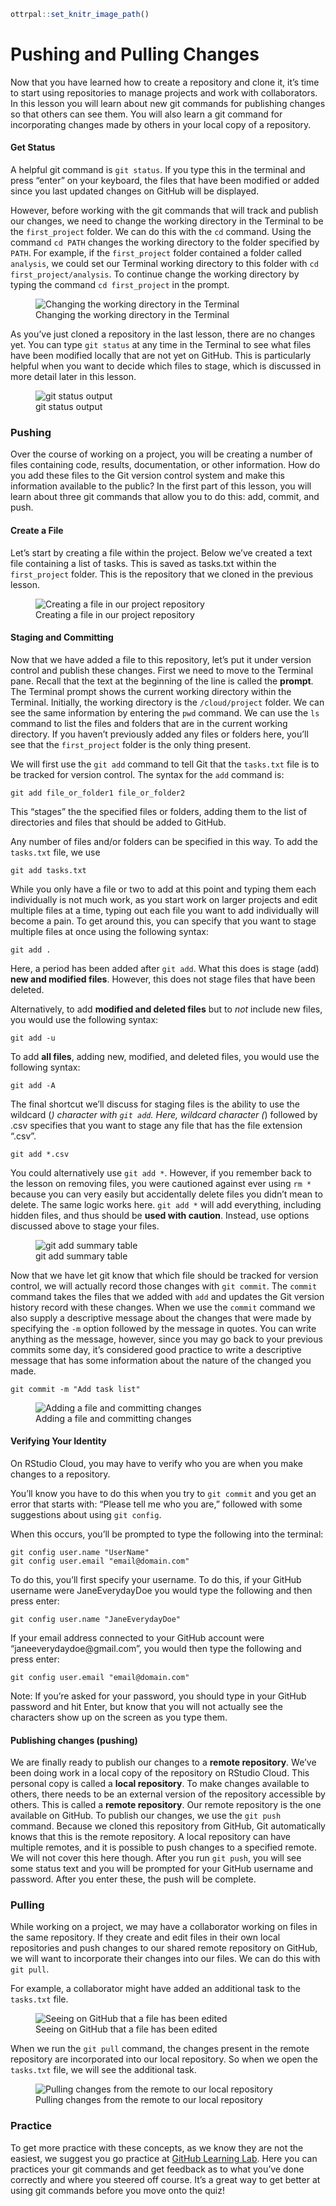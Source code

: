 ```r
ottrpal::set_knitr_image_path()
```

# Pushing and Pulling Changes

Now that you have learned how to create a repository and clone it, it's time to start using repositories to manage projects and work with collaborators. In this lesson you will learn about new git commands for publishing changes so that others can see them. You will also learn a git command for incorporating changes made by others in your local copy of a repository.

#### Get Status

A helpful git command is `git status`. If you type this in the terminal and press "enter" on your keyboard, the files that have been modified or added since you last updated changes on GitHub will be displayed.

However, before working with the git commands that will track and publish our changes, we need to change the working directory in the Terminal to be the `first_project` folder. We can do this with the `cd` command. Using the command `cd PATH` changes the working directory to the folder specified by `PATH`. For example, if the `first_project` folder contained a folder called `analysis`, we could set our Terminal working directory to this folder with `cd first_project/analysis`. To continue change the working directory by typing the command `cd first_project` in the prompt.


![Changing the working directory in the Terminal](https://docs.google.com/presentation/d/1syZGx4saIzmiWVGZzIjqBjQaGkFXyC_Hlo5Pq-edYs8/export/png?id=1syZGx4saIzmiWVGZzIjqBjQaGkFXyC_Hlo5Pq-edYs8&pageid=g388478d6c4_0_66)

As you've just cloned a repository in the last lesson, there are no changes yet. You can type `git status` at any time in the Terminal to see what files have been modified locally that are not yet on GitHub. This is particularly helpful when you want to decide which files to stage, which is discussed in more detail later in this lesson.


![git status output](https://docs.google.com/presentation/d/1syZGx4saIzmiWVGZzIjqBjQaGkFXyC_Hlo5Pq-edYs8/export/png?id=1syZGx4saIzmiWVGZzIjqBjQaGkFXyC_Hlo5Pq-edYs8&pageid=g3b5b846a8f_2_13)

### Pushing

Over the course of working on a project, you will be creating a number of files containing code, results, documentation, or other information. How do you add these files to the Git version control system and make this information available to the public? In the first part of this lesson, you will learn about three git commands that allow you to do this: add, commit, and push.

#### Create a File

Let's start by creating a file within the project. Below we've created a text file containing a list of tasks. This is saved as tasks.txt within the `first_project` folder. This is the repository that we cloned in the previous lesson.


![Creating a file in our project repository](https://docs.google.com/presentation/d/1syZGx4saIzmiWVGZzIjqBjQaGkFXyC_Hlo5Pq-edYs8/export/png?id=1syZGx4saIzmiWVGZzIjqBjQaGkFXyC_Hlo5Pq-edYs8&pageid=g388478d6c4_0_0)


#### Staging and Committing

Now that we have added a file to this repository, let's put it under version control and publish these changes. First we need to move to the Terminal pane. Recall that the text at the beginning of the line is called the **prompt**. The Terminal prompt shows the current working directory within the Terminal. Initially, the working directory is the `/cloud/project` folder. We can see the same information by entering the `pwd` command. We can use the `ls` command to list the files and folders that are in the current working directory. If you haven't previously added any files or folders here, you'll see that the `first_project` folder is the only thing present.

We will first use the `git add` command to tell Git that the `tasks.txt` file is to be tracked for version control. The syntax for the `add` command is:

```text
git add file_or_folder1 file_or_folder2
```

This "stages" the the specified files or folders, adding them to the list of directories and files that should be added to GitHub.  

Any number of files and/or folders can be specified in this way. To add the `tasks.txt` file, we use

```text
git add tasks.txt
```

While you only have a file or two to add at this point and typing them each individually is not much work, as you start work on larger projects and edit multiple files at a time, typing out each file you want to add individually will become a pain. To get around this, you can specify that you want to stage multiple files at once using the following syntax:

```text
git add .
```

Here, a period has been added after `git add`. What this does is stage (add) **new and modified files**. However, this does not stage files that have been deleted.

Alternatively, to add **modified and deleted files** but to *not* include new files, you would use the following syntax:

```text
git add -u
```

To add **all files**, adding new, modified, and deleted files, you would use the following syntax:

```text
git add -A
```

The final shortcut we'll discuss for staging files is the ability to use the wildcard (*) character with `git add`. Here, wildcard character (*) followed by .csv specifies that you want to stage any file that has the file extension ".csv".

```text
git add *.csv
```

You could alternatively use `git add *`. However, if you remember back to the lesson on removing files, you were cautioned against ever using `rm *` because you can very easily but accidentally delete files you didn't mean to delete. The same logic works here. `git add *` will add everything, including hidden files, and thus should be **used with caution**. Instead, use options discussed above to stage your files.


![git add summary table](https://docs.google.com/presentation/d/1syZGx4saIzmiWVGZzIjqBjQaGkFXyC_Hlo5Pq-edYs8/export/png?id=1syZGx4saIzmiWVGZzIjqBjQaGkFXyC_Hlo5Pq-edYs8&pageid=g3b5b846a8f_2_0)

Now that we have let git know that which file should be tracked for version control, we will actually record those changes with `git commit`. The `commit` command takes the files that we added with `add` and updates the Git version history record with these changes. When we use the `commit` command we also supply a descriptive message about the changes that were made by specifying the `-m` option followed by the message in quotes. You can write anything as the message, however, since you may go back to your previous commits some day, it's considered good practice to write a descriptive message that has some information about the nature of the changed you made.

```text
git commit -m "Add task list"
```


![Adding a file and committing changes](https://docs.google.com/presentation/d/1syZGx4saIzmiWVGZzIjqBjQaGkFXyC_Hlo5Pq-edYs8/export/png?id=1syZGx4saIzmiWVGZzIjqBjQaGkFXyC_Hlo5Pq-edYs8&pageid=g388478d6c4_0_7)

#### Verifying Your Identity

On RStudio Cloud, you may have to verify who you are when you make changes to a repository.

You'll know you have to do this when you try to `git commit` and you get an error that starts with: "Please tell me who you are," followed with some suggestions about using `git config`.

When this occurs, you'll be prompted to type the following into the terminal:

```text
git config user.name "UserName"
git config user.email "email@domain.com"
```

To do this, you'll first specify your username. To do this, if your GitHub username were JaneEverydayDoe you would type the following and then press enter:

```text
git config user.name "JaneEverydayDoe"
```

If your email address connected to your GitHub account were "janeeverydaydoe@gmail.com", you would then type the following and press enter:

```text
git config user.email "email@domain.com"
```

Note: If you're asked for your password, you should type in your GitHub password and hit Enter, but know that you will not actually see the characters show up on the screen as you type them.

#### Publishing changes (pushing)

We are finally ready to publish our changes to a **remote repository**. We've been doing work in a local copy of the repository on RStudio Cloud. This personal copy is called a **local repository**. To make changes available to others, there needs to be an external version of the repository accessible by others. This is called a **remote repository**. Our remote repository is the one available on GitHub. To publish our changes, we use the `git push` command. Because we cloned this repository from GitHub, Git automatically knows that this is the remote repository. A local repository can have multiple remotes, and it is possible to push changes to a specified remote. We will not cover this here though. After you run `git push`, you will see some status text and you will be prompted for your GitHub username and password. After you enter these, the push will be complete.

### Pulling

While working on a project, we may have a collaborator working on files in the same repository. If they create and edit files in their own local repositories and push changes to our shared remote repository on GitHub, we will want to incorporate their changes into our files. We can do this with `git pull`.

For example, a collaborator might have added an additional task to the `tasks.txt` file.


![Seeing on GitHub that a file has been edited](https://docs.google.com/presentation/d/1syZGx4saIzmiWVGZzIjqBjQaGkFXyC_Hlo5Pq-edYs8/export/png?id=1syZGx4saIzmiWVGZzIjqBjQaGkFXyC_Hlo5Pq-edYs8&pageid=g388478d6c4_0_20)

When we run the `git pull` command, the changes present in the remote repository are incorporated into our local repository. So when we open the `tasks.txt` file, we will see the additional task.


![Pulling changes from the remote to our local repository](https://docs.google.com/presentation/d/1syZGx4saIzmiWVGZzIjqBjQaGkFXyC_Hlo5Pq-edYs8/export/png?id=1syZGx4saIzmiWVGZzIjqBjQaGkFXyC_Hlo5Pq-edYs8&pageid=g388478d6c4_0_27)

### Practice

To get more practice with these concepts, as we know they are not the easiest, we suggest you go practice at [GitHub Learning Lab](https://github.com/apps/github-learning-lab). Here you can practices your git commands and get feedback as to what you've done correctly and where you steered off course. It's a great way to get better at using git commands before you move onto the quiz!
